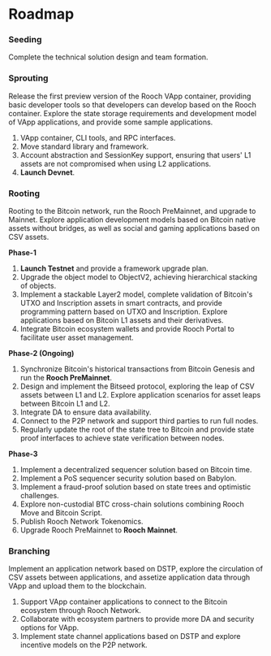 # Roadmap


 
<Steps>

### Seeding

Complete the technical solution design and team formation.

### Sprouting

Release the first preview version of the Rooch VApp container, providing basic developer tools so that developers can develop based on the Rooch container. Explore the state storage requirements and development model of VApp applications, and provide some sample applications.

1. VApp container, CLI tools, and RPC interfaces.
2. Move standard library and framework.
3. Account abstraction and SessionKey support, ensuring that users' L1 assets are not compromised when using L2 applications.
4. **Launch Devnet**.

### Rooting

Rooting to the Bitcoin network, run the Rooch PreMainnet, and upgrade to Mainnet. Explore application development models based on Bitcoin native assets without bridges, as well as social and gaming applications based on CSV assets.

**Phase-1**

1. **Launch Testnet** and provide a framework upgrade plan.
2. Upgrade the object model to ObjectV2, achieving hierarchical stacking of objects.
3. Implement a stackable Layer2 model, complete validation of Bitcoin's UTXO and Inscription assets in smart contracts, and provide programming pattern based on UTXO and Inscription. Explore applications based on Bitcoin L1 assets and their derivatives.
4. Integrate Bitcoin ecosystem wallets and provide Rooch Portal to facilitate user asset management.

**Phase-2 (Ongoing)**

1. Synchronize Bitcoin's historical transactions from Bitcoin Genesis and run the **Rooch PreMainnet**.
2. Design and implement the Bitseed protocol, exploring the leap of CSV assets between L1 and L2. Explore application scenarios for asset leaps between Bitcoin L1 and L2.
3. Integrate DA to ensure data availability.
4. Connect to the P2P network and support third parties to run full nodes.
5. Regularly update the root of the state tree to Bitcoin and provide state proof interfaces to achieve state verification between nodes.

**Phase-3**

1. Implement a decentralized sequencer solution based on Bitcoin time.
2. Implement a PoS sequencer security solution based on Babylon.
3. Implement a fraud-proof solution based on state trees and optimistic challenges.
4. Explore non-custodial BTC cross-chain solutions combining Rooch Move and Bitcoin Script.
5. Publish Rooch Network Tokenomics.
6. Upgrade Rooch PreMainnet to **Rooch Mainnet**.

### Branching

Implement an application network based on DSTP, explore the circulation of CSV assets between applications, and assetize application data through VApp and upload them to the blockchain.

1. Support VApp container applications to connect to the Bitcoin ecosystem through Rooch Network.
2. Collaborate with ecosystem partners to provide more DA and security options for VApp.
3. Implement state channel applications based on DSTP and explore incentive models on the P2P network.

</Steps>